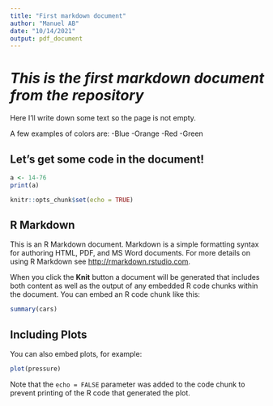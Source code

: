 ```yaml
---
title: "First markdown document"
author: "Manuel AB"
date: "10/14/2021"
output: pdf_document
---
```

# *This is the first markdown document from the repository*

Here I'll write down some text so the page is not empty.

A few examples of colors are:
-Blue
-Orange
-Red
-Green

## Let's get some code in the document!

```r
a <- 14-76
print(a)
```


```r
knitr::opts_chunk$set(echo = TRUE)
```

## R Markdown

This is an R Markdown document. Markdown is a simple formatting syntax for authoring HTML, PDF, and MS Word documents. For more details on using R Markdown see <http://rmarkdown.rstudio.com>.

When you click the **Knit** button a document will be generated that includes both content as well as the output of any embedded R code chunks within the document. You can embed an R code chunk like this:

```r
summary(cars)
```

## Including Plots

You can also embed plots, for example:

```r
plot(pressure)
```

Note that the `echo = FALSE` parameter was added to the code chunk to prevent printing of the R code that generated the plot.
